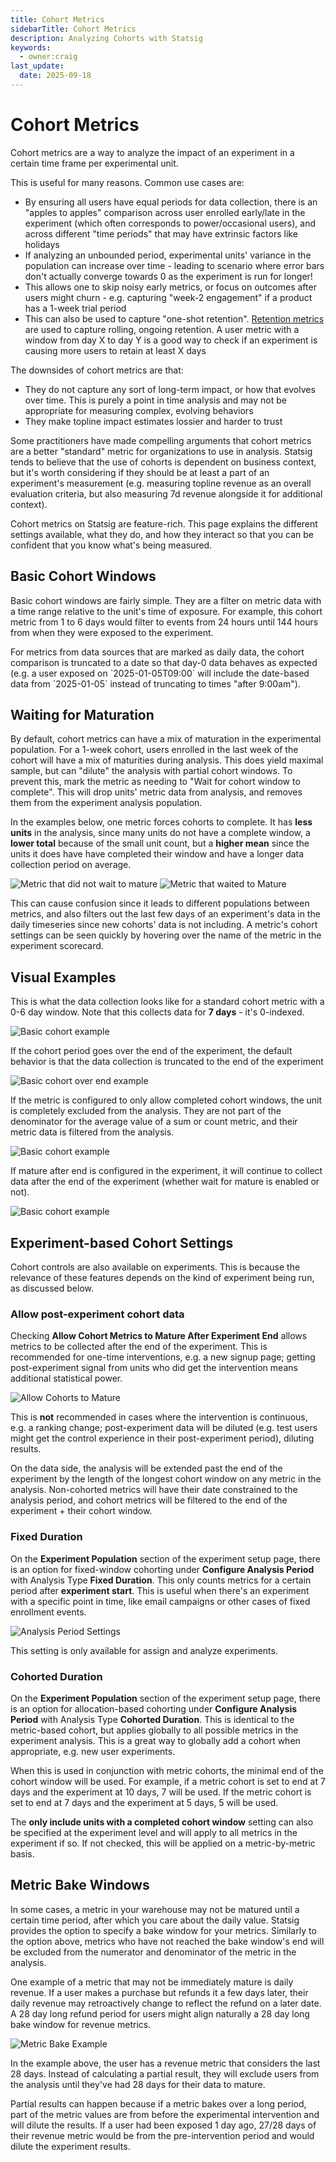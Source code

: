 ```yaml
---
title: Cohort Metrics
sidebarTitle: Cohort Metrics
description: Analyzing Cohorts with Statsig
keywords:
  - owner:craig
last_update:
  date: 2025-09-18
---
```


# Cohort Metrics

Cohort metrics are a way to analyze the impact of an experiment in a certain time frame per experimental unit.

This is useful for many reasons. Common use cases are:

- By ensuring all users have equal periods for data collection, there is an "apples to apples" comparison across user enrolled early/late in the experiment (which often corresponds to power/occasional users), and across different "time periods" that may have extrinsic factors like holidays
- If analyzing an unbounded period, experimental units' variance in the population can increase over time - leading to scenario where error bars don't actually converge towards 0 as the experiment is run for longer!
- This allows one to skip noisy early metrics, or focus on outcomes after users might churn - e.g. capturing "week-2 engagement" if a product has a 1-week trial period
- This can also be used to capture "one-shot retention". [Retention metrics]() are used to capture rolling, ongoing retention. A user metric with a window from day X to day Y is a good way to check if an experiment is causing more users to retain at least X days

The downsides of cohort metrics are that:

- They do not capture any sort of long-term impact, or how that evolves over time. This is purely a point in time analysis and may not be appropriate for measuring complex, evolving behaviors
- They make topline impact estimates lossier and harder to trust

Some practitioners have made compelling arguments that cohort metrics are a better "standard" metric for organizations to use in analysis. Statsig tends to believe that the use of cohorts is dependent on business context, but it's worth considering if they should be at least a part of an experiment's measurement (e.g. measuring topline revenue as an overall evaluation criteria, but also measuring 7d revenue alongside it for additional context).

Cohort metrics on Statsig are feature-rich. This page explains the different settings available, what they do, and how they interact so that you can be confident that you know what's being measured.

## Basic Cohort Windows

Basic cohort windows are fairly simple. They are a filter on metric data with a time range relative to the unit's time of exposure. 
For example, this cohort metric from 1 to 6 days would filter to events from 24 hours until 144 hours from when they were exposed to the experiment.

<Note>
For metrics from data sources that are marked as daily data, the cohort comparison is truncated to a date so that day-0 data behaves as expected (e.g. a user exposed on `2025-01-05T09:00` will include the date-based data from `2025-01-05` instead of truncating to times "after 9:00am").
</Note>

## Waiting for Maturation

By default, cohort metrics can have a mix of maturation in the experimental population. For a 1-week cohort, users enrolled in the last week of the cohort will have a mix of maturities during analysis. This does yield maximal sample, but can "dilute" the analysis with partial cohort windows. To prevent this, mark the metric as needing to "Wait for cohort window to complete". This will drop units' metric data from analysis, and removes them from the experiment analysis population.

In the examples below, one metric forces cohorts to complete. It has **less units** in the analysis, since many units do not have a complete window, a **lower total** because of the small unit count, but a **higher mean** since the units it does have have completed their window and have a longer data collection period on average.

![Metric that did not wait to mature](/images/whn/basic_cohort_metric.png)
![Metric that waited to Mature](/images/whn/wait_to_mature_metric.png)

This can cause confusion since it leads to different populations between metrics, and also filters out the last few days of an experiment's data in the daily timeseries since new cohorts' data is not including. A metric's cohort settings can be seen quickly by hovering over the name of the metric in the experiment scorecard.

## Visual Examples

This is what the data collection looks like for a standard cohort metric with a 0-6 day window. Note that this collects data for **7 days** - it's 0-indexed.

![Basic cohort example](/images/whn/basic_cohort_example.png)

If the cohort period goes over the end of the experiment, the default behavior is that the data collection is truncated to the end of the experiment

![Basic cohort over end example](/images/whn/basic_cohort_over_end_example.png)

If the metric is configured to only allow completed cohort windows, the unit is completely excluded from the analysis. They are not part of the denominator for the average value of a sum or count metric, and their metric data is filtered from the analysis.

![Basic cohort example](/images/whn/completed_window_example.png)

If mature after end is configured in the experiment, it will continue to collect data after the end of the experiment (whether wait for mature is enabled or not).

![Basic cohort example](/images/whn/mature_after_end_example.png)

## Experiment-based Cohort Settings

Cohort controls are also available on experiments. This is because the relevance of these features depends on the kind of experiment being run, as discussed below.

### Allow post-experiment cohort data

Checking **Allow Cohort Metrics to Mature After Experiment End** allows metrics to be collected after the end of the experiment. This is recommended for one-time interventions, e.g. a new signup page; getting post-experiment signal from units who did get the intervention means additional statistical power.

![Allow Cohorts to Mature](/images/whn/allow_cohorts_to_mature.png)

This is **not** recommended in cases where the intervention is continuous, e.g. a ranking change; post-experiment data will be diluted (e.g. test users might get the control experience in their post-experiment period), diluting results.

On the data side, the analysis will be extended past the end of the experiment by the length of the longest cohort window on any metric in the analysis. Non-cohorted metrics will have their date constrained to the analysis period, and cohort metrics will be filtered to the end of the experiment + their cohort window.

### Fixed Duration

On the **Experiment Population** section of the experiment setup page, there is an option for fixed-window cohorting under **Configure Analysis Period** with Analysis Type **Fixed Duration**. This only counts metrics for a certain period after **experiment start**. This is useful when there's an experiment with a specific point in time, like email campaigns or other cases of fixed enrollment events.

![Analysis Period Settings](/images/whn/configure_analysis_period.png)

This setting is only available for assign and analyze experiments.

### Cohorted Duration

On the **Experiment Population** section of the experiment setup page, there is an option for allocation-based cohorting under **Configure Analysis Period** with Analysis Type **Cohorted Duration**. This is identical to the metric-based cohort, but applies globally to all possible metrics in the experiment analysis. This is a great way to globally add a cohort when appropriate, e.g. new user experiments.

<Note>
When this is used in conjunction with metric cohorts, the minimal end of the cohort window will be used.
For example, if a metric cohort is set to end at 7 days and the experiment at 10 days, 7 will be used. If the metric cohort is set to end at 7 days and the experiment at 5 days, 5 will be used.
</Note>

The **only include units with a completed cohort window** setting can also be specified at the experiment level and will apply to all metrics in the experiment if so. If not checked, this will be applied on a metric-by-metric basis.

## Metric Bake Windows

In some cases, a metric in your warehouse may not be matured until a certain time period, after which you care about the daily value. Statsig provides the option to specify a bake window for your metrics. Similarly to the option above, metrics who have not reached the bake window's end will be excluded from the numerator and denominator of the metric in the analysis.

One example of a metric that may not be immediately mature is daily revenue. If a user makes a purchase but refunds it a few days later, their daily revenue may retroactively change to reflect the refund on a later date. A 28 day long refund period for users might align naturally a 28 day long bake window for revenue metrics.

![Metric Bake Example](https://github.com/statsig-io/docs/assets/102695539/7c0ca9e7-ae49-4213-96aa-e0815a46940e)

In the example above, the user has a revenue metric that considers the last 28 days. Instead of calculating a partial result, they will exclude users from the analysis until they've had 28 days for their data to mature.

Partial results can happen because if a metric bakes over a long period, part of the metric values are from before the experimental intervention and will dilute the results. If a user had been exposed 1 day ago, 27/28 days of their revenue metric would be from the pre-intervention period and would dilute the experiment results.
